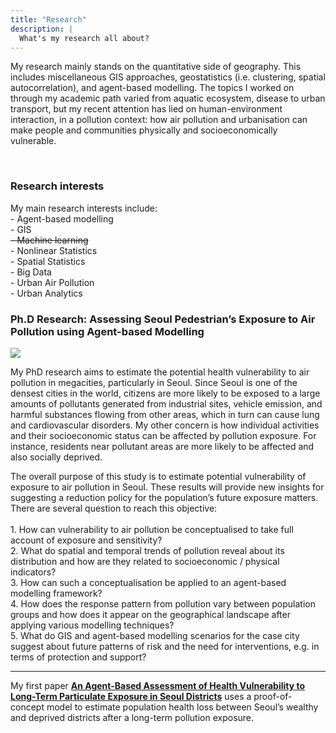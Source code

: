 ```yaml
---
title: "Research"
description: |
  What's my research all about?
---
```


My research mainly stands on the quantitative side of geography. This includes miscellaneous GIS approaches, geostatistics (i.e. clustering, spatial autocorrelation), and agent-based modelling. The topics I worked on through my academic path varied from aquatic ecosystem, disease to urban transport, but my recent attention has lied on human-environment interaction, in a pollution context: how air pollution and urbanisation can make people and communities physically and socioeconomically vulnerable.

<br>

### Research interests 
My main research interests include: <br>
 - Agent-based modelling <br>
 - GIS <br>
 ~~- Machine learning~~ <br>
 - Nonlinear Statistics <br>
 - Spatial Statistics <br>
 - Big Data <br>
 - Urban Air Pollution <br>
 - Urban Analytics <br>


### Ph.D Research: Assessing Seoul Pedestrian's Exposure to Air Pollution using Agent-based Modelling
![](images/seoul.jpg)

My PhD research aims to estimate the potential health vulnerability to air pollution in megacities, particularly in Seoul. Since Seoul is one of the densest cities in the world, citizens are more likely to be exposed to a large amounts of pollutants generated from industrial sites, vehicle emission, and harmful substances flowing from other areas, which in turn can cause lung and cardiovascular disorders. My other concern is how individual activities and their socioeconomic status can be affected by pollution exposure. For instance, residents near pollutant areas are more likely to be affected and also socially deprived.

The overall purpose of this study is to estimate potential vulnerability of exposure to air pollution in Seoul. These results will provide new insights for suggesting a reduction policy for the population’s future exposure matters. There are several question to reach this objective: <br><br>
  1.	How can vulnerability to air pollution be conceptualised to take full account of exposure and sensitivity? <br>
  2.	What do spatial and temporal trends of pollution reveal about its distribution and how are they related to socioeconomic / physical indicators? <br>
  3.	How can such a conceptualisation be applied to an agent-based modelling framework? <br>
  4.	How does the response pattern from pollution vary between population groups and how does it appear on the geographical landscape after applying various modelling techniques? <br>
  5.	What do GIS and agent-based modelling scenarios for the case city suggest about future patterns of risk and the need for interventions, e.g. in terms of protection and support? <br>

------------------------

My first paper [**An Agent-Based Assessment of Health Vulnerability to Long-Term Particulate Exposure in Seoul Districts**](http://jasss.soc.surrey.ac.uk/22/1/12.html) uses a proof-of-concept model to estimate population health loss between Seoul's wealthy and deprived districts after a long-term pollution exposure. 